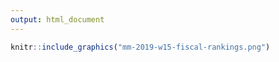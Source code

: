 ```yaml
---
output: html_document
---
```


```r
knitr::include_graphics("mm-2019-w15-fiscal-rankings.png")
```
